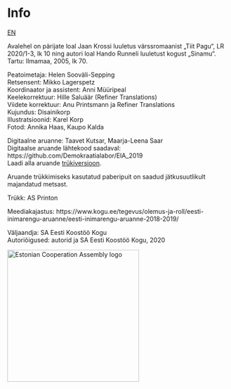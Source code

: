 # Info {.chapter7 .chapter7_section .chapter_section}

<div id="info-lang-btn"><a class="print-btn" href="en/info.html">EN</a></div>

Avalehel on pärijate loal Jaan Krossi luuletus värssromaanist „Tiit Pagu“, LR 2020/1-3, lk 10 ning autori loal Hando Runneli luuletust kogust „Sinamu“. Tartu: Ilmamaa, 2005, lk 70.<br>

Peatoimetaja: Helen Sooväli-Sepping<br>
Retsensent: Mikko Lagerspetz<br>
Koordinaator ja assistent: Anni Müüripeal<br>
Keelekorrektuur: Hille Saluäär (Refiner Translations)<br>
Viidete korrektuur: Anu Printsmann ja Refiner Translations<br>
Kujundus: Disainikorp<br>
Illustratsioonid: Karel Korp<br>
Fotod: Annika Haas, Kaupo Kalda<br>

Digitaalne aruanne:  Taavet Kutsar, Maarja-Leena Saar<br>
Digitaalse aruande lähtekood saadaval: https://github.com/Demokraatialabor/EIA_2019<br>
Laadi alla aruande <a href="print/EIA-2019.pdf">trükiversioon</a>.

Aruande trükkimiseks kasutatud paberipuit on saadud jätkusuutlikult majandatud metsast.<br>

Trükk: AS Printon<br>

Meediakajastus: https://www.kogu.ee/tegevus/olemus-ja-roll/eesti-inimarengu-aruanne/eesti-inimarengu-aruanne-2018-2019/


Väljaandja: SA Eesti Koostöö Kogu<br>
Autoriõigused: autorid ja SA Eesti Koostöö Kogu, 2020<br>


<div class="kogu-logo"><a href="https://www.kogu.ee"><img src="figures/KOGU_logo_peamine.png" alt="Estonian Cooperation Assembly logo" width="300"></a></div>